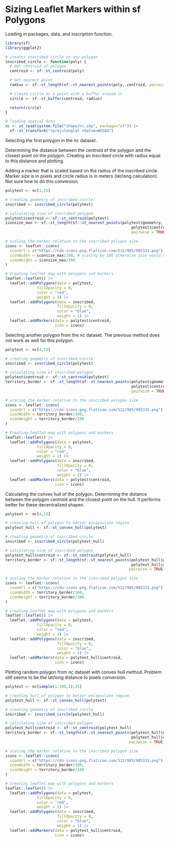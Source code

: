 # Sizing Leaflet Markers within sf Polygons

Loading in packages, data, and inscription function.

```r
library(sf)
library(ggplot2)

# creates inscribed circle on any polygon
inscribed_circle <- function(poly) {
  # Get centroid of polygon
  centroid <- sf::st_centroid(poly)

  # Get nearest point
  radius <- sf::st_length(sf::st_nearest_points(poly, centroid, pairwise = TRUE))

  # Create circle as a point with a buffer around it
  circle <- sf::st_buffer(centroid, radius)

  return(circle)
}

# loading spatial data
nc <- st_read(system.file("shape/nc.shp", package="sf")) |>
  sf::st_transform("+proj=longlat +datum=WGS84")
```

Selecting the first polygon in the nc dataset.

Determining the distance between the centroid of the polygon and the closest point on the polygon. Creating an inscribed circle with radius equal to this distance and plotting.

Adding a marker that is scaled based on the radius of the inscribed circle. Marker size is in pixels and circle radius is in meters (lat/long calculation). Not sure how to do this conversion.

```r
polytest <- nc[1,15]

# creating geometry of inscribed circle
inscribed <- inscribed_circle(polytest)

# calculating size of inscribed polygon
polytest$centroid <- sf::st_centroid(polytest)
iconsize_max <- sf::st_length(sf::st_nearest_points(polytest$geometry,
                                                        polytest$centroid,
                                                        pairwise = TRUE))

# scaling the marker relative to the inscribed polygon size
icons <- leaflet::icons(
  iconUrl = c("https://cdn-icons-png.flaticon.com/512/985/985331.png"),
  iconWidth = iconsize_max/100, # scaling by 100 otherwise icon would not be visible
  iconHeight = iconsize_max/100
)

# Creating leaflet map with polygons and markers
leaflet::leaflet() |>
  leaflet::addPolygons(data = polytest,
              fillOpacity = 0,
              color = "red",
              weight = 1) |>
  leaflet::addPolygons(data = inscribed,
                       fillOpacity = 0,
                       color = "blue",
                       weight = 1) |>
  leaflet::addMarkers(data = polytest$centroid,
                      icon = icons)
```

Selecting another polygon from the nc dataset. The previous method does not work as well for this polygon.

```r
polytest <- nc[4,15]

# creating geometry of inscribed circle
inscribed <- inscribed_circle(polytest)

# calculating size of inscribed polygon
polytest$centroid <- sf::st_centroid(polytest)
territory_border <- sf::st_length(sf::st_nearest_points(polytest$geometry,
                                                        polytest$centroid,
                                                        pairwise = TRUE))

# scaling the marker relative to the inscribed polygon size
icons <- leaflet::icons(
  iconUrl = c("https://cdn-icons-png.flaticon.com/512/985/985331.png"),
  iconWidth = territory_border/100,
  iconHeight = territory_border/100
)

# Creating leaflet map with polygons and markers
leaflet::leaflet() |>
  leaflet::addPolygons(data = polytest,
              fillOpacity = 0,
              color = "red",
              weight = 1) |>
  leaflet::addPolygons(data = inscribed,
                       fillOpacity = 0,
                       color = "blue",
                       weight = 1) |>
  leaflet::addMarkers(data = polytest$centroid,
                      icon = icons)
```

Calculating the convex hull of the polygon. Determining the distance between the polygon centroid and the closest point on the hull. It performs better for these decentralized shapes

```r
polytest <- nc[4,15]

# creating hull of polygon to better encapsulate region
polytest_hull <- sf::st_convex_hull(polytest)

# creating geometry of inscribed circle
inscribed <- inscribed_circle(polytest_hull)

# calculating size of inscribed polygon
polytest_hull$centroid <- sf::st_centroid(polytest_hull)
territory_border <- sf::st_length(sf::st_nearest_points(polytest_hull$geometry,
                                                        polytest_hull$centroid,
                                                       pairwise = TRUE))

# scaling the marker relative to the inscribed polygon size
icons <- leaflet::icons(
  iconUrl = c("https://cdn-icons-png.flaticon.com/512/985/985331.png"),
  iconWidth = territory_border/100,
  iconHeight = territory_border/100
)

# Creating leaflet map with polygons and markers
leaflet::leaflet() |>
  leaflet::addPolygons(data = polytest,
              fillOpacity = 0,
              color = "red",
              weight = 1) |>
  leaflet::addPolygons(data = inscribed,
                       fillOpacity = 0,
                       color = "blue",
                       weight = 1) |>
  leaflet::addMarkers(data = polytest_hull$centroid,
                      icon = icons)
```

Plotting random polygon from nc dataset with convex hull method. Problem still seems to be the lat/long distance to pixels conversion.

```r
polytest <- nc[sample(1:100,1),15]

# creating hull of polygon to better encapsulate region
polytest_hull <- sf::st_convex_hull(polytest)

# creating geometry of inscribed circle
inscribed <- inscribed_circle(polytest_hull)

# calculating size of inscribed polygon
polytest_hull$centroid <- sf::st_centroid(polytest_hull)
territory_border <- sf::st_length(sf::st_nearest_points(polytest_hull$geometry,
                                                        polytest_hull$centroid,
                                                       pairwise = TRUE))

# scaling the marker relative to the inscribed polygon size
icons <- leaflet::icons(
  iconUrl = c("https://cdn-icons-png.flaticon.com/512/985/985331.png"),
  iconWidth = territory_border/100,
  iconHeight = territory_border/100
)

# Creating leaflet map with polygons and markers
leaflet::leaflet() |>
  leaflet::addPolygons(data = polytest,
              fillOpacity = 0,
              color = "red",
              weight = 1) |>
  leaflet::addPolygons(data = inscribed,
                       fillOpacity = 0,
                       color = "blue",
                       weight = 1) |>
  leaflet::addMarkers(data = polytest_hull$centroid,
                      icon = icons)
```
